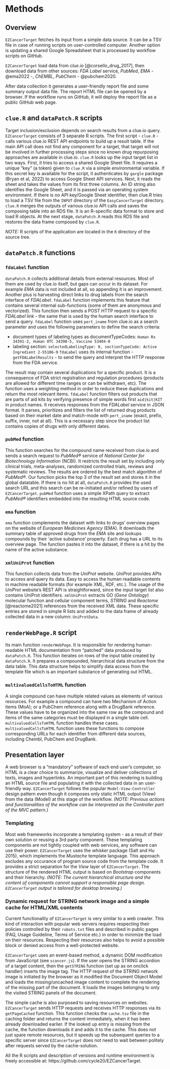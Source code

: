 # Methods

## Overview

`EZCancerTarget` fetches its input from a simple data source.
It can be a TSV file in case of running scripts on user-controlled computer.
Another option is updating a shared Google Spreadsheet that is processed by
workflow scripts on _GitHub_.

`EZCancerTarget` load data from _clue.io_ [@corsello_drug_2017], then download data from other
sources: _FDA Label_ service, _PubMed_, _EMA_ - @ema2022 -, _ChEMBL_, _PubChem_ - @pubchem2020.

After data collection it generates a user-friendly report file and some
summary output data file. The report HTML file can be opened by a browser.
If the workflow runs on _GitHub_, it will deploy the report file as
a public GitHub web page.


## `clue.R` and `dataPatch.R` scripts

Target inclusion/exclusion depends on search results from a clue.io query. `EZCancerTarget` consists of 3 separate R scripts. The first script - `clue.R` - calls various clue.io REST API endpoints to build up a result table. If the main API call does not find any component for a target, that target will not be involved in further processing steps since no known drug repurposing approaches are available in clue.io. `clue.R` looks up the input target list in two ways. First, it tries to access a shared Google Sheet file. It requires a unique "key" (a token) given to `clue.R` via a simple environmental variable. If this secret key is available for the script, it authenticates by `gargle` package (Bryan et al, 2022) to access Google Sheet API services. Next, it reads the sheet and takes the values from its first three columns. An ID string also identifies the Google Sheet, and it is passed via an operating system environment. If there is no API key/Google Sheet identifier, then clue.R tries to load a TSV file from the `INPUT` directory of the `EasyCancerTarget` directory. `clue.R` merges the outputs of various clue.io API calls and saves the composing table into an RDS file. It is an R-specific data format to store and load R objects. At the next stage, `dataPatch.R` reads this RDS file and restores the data frame composed by `clue.R`.

_NOTE:_ R scripts of the application are located in the `R` directory of the source tree.

## `dataPatch.R` functions

### `fdaLabel` function

`dataPatch.R` collects additional details from external resources. Most of them are used by clue.io itself, but gaps can occur in its dataset. For example _EMA_ data is not included at all, so appending it is an improvement. Another plus is harvesting direct links to drug labels from the search interface of _FDALabel_. `fdaLabel` function implements this feature that contains several internal sub-functions (some of them are anonymous and vectorized). This function then sends a POST HTTP request to a specific _FDALabel_ link - the same that is used by the human search interface to send a query. `fdaLabel` function uses `pert_iname` from clue.io as a search parameter and uses the following parameters to define the search criteria:

* document types of labeling types as documentTypeCodes: `Human Rx 34391-3, Human OTC 34390-5, Vaccine 53404-0`
* labeling section: `selectedLabelingType: 0, sectionTypeCode: Active Ingredient 2-55106-9`
  `fdaLabel` uses its internal function - `getFDALabelResults` - to send the query and interpret the HTTP response from the FDA service.

The result may contain several duplications for a specific product. It is a consequence of FDA strict registration and regulation procedures (products are allowed for different time ranges or can be withdrawn, etc). The function uses a weighting method in order to reduce these duplications and return the most relevant items. `fdaLabel` function filters out products that are parts of aid kits by verifying presence of simple words first `aid|kit|KIT` in product names. It receives responses from the _FDALabel_ service in JSON format. It parses, prioritizes and filters the list of returned drug products based on their market date and match-mode with `pert_iname` (exact, prefix, suffix, inner, not at all). This is a necessary step since the product list contains copies of drugs with only different dates.


### `pubMed` function

This function searches for the compound name received from clue.io and sends a search request to _PubMed®_ service of _National Center for Biotechnology Information_ (NCBI). It restricts the result set by including only clinical trials, meta-analyses, randomized controlled trials, reviews and systematic reviews. The results are ordered by the best match algorithm of _PubMed®_. Our function picks the top 3 of the result set and stores it in the global datatable. If there is no hit at all, `dataPatch.R` provides the used search URL and this search can be re-initiated and/or refined by users of `EZCancerTarget`. `pubMed` function uses a simple XPath query to extract _PubMed®_ identifiers embedded into the resulting HTML source code.

### `ema` function

`ema` function complements the dataset with links to drugs' overview pages on the website of _European Medicines Agency_ (EMA). It downloads the summary table of approved drugs from the _EMA_ site and lookups compounds by their 'active substance' property. Each drug has a URL to its overview page. The function pastes it into the dataset, if there is a hit by the name of the active substance.

### `xmlUniProt` function

This function collects data from the _UniProt_ website. _UniProt_ provides APIs to access and query its data. Easy to access the human readable contents in machine readable formats (for example XML, RDF, etc.). The usage of the _UniProt_ website's REST API is straightforward, since the input target list also contains UniProt identifiers. `xmlUniProt` extracts GO (_Gene Ontology_) molecular function and cellular component terms, _STRING_ and _Reactome_ [@reactome2021] references from the received XML data. These specific entries are stored in simple R lists and added to the data frame of already collected data in a new column: `UniProtData`.

## `renderWebPage.R` script

Its main function `renderWebPage`. It is responsible for rendering human-readable HTML documentation from "patched" data produced by `dataPatch.R`. This function iterates on rows of the input table created by `dataPatch.R`. It prepares a compounded, hierarchical data structure from the data table. This data structure helps to simplify data access from the template file which is an important substance of generating out HTML.

### `multivaluedCellsToHTML` function

A single compound can have multiple related values as elements of various resources. For example a compound can have two Mechanism of Action items (MoA); or a PubChem reference along with a DrugBank reference. These values have to be organized into the same row as the compound and items of the same categories must be displayed in a single table cell. `multivaluedCellsToHTML` function handles these cases. `multivaluedCellsToHTML` function uses these functions to compose corresponding URLs for each identifier from different data sources, including Chembl, PubChem and DrugBank.

## Presentation layer

A web browser is a "mandatory" software of each end user's computer, so HTML is a clear choice to summarize, visualize and deliver collections of texts, images and hyperlinks. An important part of this rendering is building an HTML source file and populating it with the collected data in an user-friendly way. `EZCancerTarget` follows the popular `Model-View-Controller` design pattern even though it composes only static HTML output (View) from the data (Model) at this stage of the workflow. _(NOTE: Previous actions and functionalities of the workflow can be interpreted as the Controller part of the MVC pattern.)_

### Templating

Most web frameworks incorporate a templating system - as a result of their own solution or reusing a 3rd party component. These templating components are not tightly coupled with web services, any software can use their power. `EZCancerTarget` uses the _whisker_ package (Salt and Hu 2015), which implements the _Mustache_ template language. This approach excludes any occurance of program source code from the template code. It provides a strict separation for the _View_ layer of `EZCancerTarget`. The structure of the rendered HTML output is based on _Bootstrap_ components and their hierarchy. _(NOTE: The current hierarchical structure and the content of components cannot support a responsible page design. `EZCancerTarget` output is tailored for desktop browsing.)_

### Dynamic request for STRING network image and a simple cache for HTML/XML contents

Current functionality of `EZCancerTarget` is very similar to a web crawler. This kind of interaction with popular web servers requires respecting their policies controlled by their `robots.txt` files and described in public pages (FAQ, Usage Guideline, Terms of Service etc.) in order to minimize the load on their resources. Respecting their resources also helps to avoid a possible block or denied access from a well-protected website. 

`EZCancerTarget` uses an event-based method, a dynamic DOM modification from JavaScript (see `scancer.js`). If the user opens the STRING accordion of a target content, then the `getSTRING` function (set up as on onclick handler) inserts the image tag. The HTTP request of the STRING network image is initiated by the browser as it modified the Document Object Model and loads the missing/uncached image content to complete the rendering of the missing part of the document. It loads the images belonging to only the visited STRING panels of the document.

The simple cache is also purposed to saving resources on websites. `EZCancerTarget` sends HTTP requests and receives HTTP responses via its `getPageCached` function. This function checks the `cache.tsv` file in the caching folder and returns the content immediately, when it has been already downloaded earlier. If the looked up entry is missing from the cache, the function downloads it and adds it to the cache. This does not just spare remote resources, but it speeds up the subsequent queries to a specific server since `EZCancerTarget` does not need to wait between politely after requests served by the cache-solution.

All the R scripts and description of versions and runtime environment is freely accessible at: https://github.com/cycle20/EZCancerTarget.
